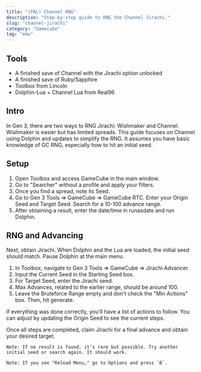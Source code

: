 ```yaml
---
title: "(PAL) Channel RNG"
description: "Step-by-step guide to RNG the Channel Jirachi."
slug: "channel-jirachi"
category: "Gamecube"
tag: "emu"
---
```


## Tools

- A finished save of Channel with the Jirachi option unlocked
- A finished save of Ruby/Sapphire
- Toolbox from Lincoln
- Dolphin-Lua + Channel Lua from Real96

## Intro

In Gen 3, there are two ways to RNG Jirachi: Wishmaker and Channel. Wishmaker is easier but has limited spreads. This guide focuses on Channel using Dolphin and updates to simplify the RNG. It assumes you have basic knowledge of GC RNG, especially how to hit an initial seed.

## Setup

1. Open Toolbox and access GameCube in the main window.
2. Go to "Searcher" without a profile and apply your filters.
3. Once you find a spread, note its Seed.
4. Go to Gen 3 Tools => GameCube => GameCube RTC. Enter your Origin Seed and Target Seed. Search for a 10-100 advance range.
5. After obtaining a result, enter the date/time in runasdate and run Dolphin.

## RNG and Advancing

Next, obtain Jirachi. When Dolphin and the Lua are loaded, the initial seed should match. Pause Dolphin at the main menu.

1. In Toolbox, navigate to Gen 3 Tools => GameCube => Jirachi Advancer.
2. Input the Current Seed in the Starting Seed box.
3. For Target Seed, enter the Jirachi seed.
4. Max Advances, related to the earlier range, should be around 100.
5. Leave the Bruteforce Range empty and don't check the "Min Actions" box. Then, hit generate.

If everything was done correctly, you'll have a list of actions to follow. You can adjust by updating the Origin Seed to see the current steps.

Once all steps are completed, claim Jirachi for a final advance and obtain your desired target.

```
Note: If no result is found, it’s rare but possible. Try another initial seed or search again. It should work.
```

```
Note: If you see "Reload Menu," go to Options and press `B`.
```
